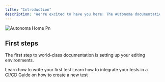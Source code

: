```yaml
---
title: "Introduction"
description: "We're excited to have you here! The Autonoma documentation is your go-to resource for understanding, navigating, and utilizing our platform to its fullest potential. "
---
```


![Autonoma Home Pn](/images/autonomaHome.png)

## First steps

The first step to world-class documentation is setting up your editing environments.

<CardGroup cols="2">
  <Card title="Writing tests" icon="pen-to-square" href="https://autonoma-9e2c48c0.mintlify.app/writing_tests">
    Learn how to write your first test
  </Card>
  <Card title="Integrate to CI/CD" icon="code" href="https://autonoma-9e2c48c0.mintlify.app/cicd_integration">
    Learn how to integrate your tests in a CI/CD
  </Card>
  <Card title="Create a new test" icon="newspaper" href="https://autonoma-9e2c48c0.mintlify.app/new_test" cta="Guide on how to create a new test">
    Guide on how to create a new test
  </Card>
</CardGroup>